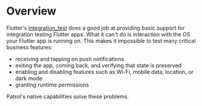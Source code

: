 # Overview

Flutter's [integration_test][integration_test] does a good job at providing
basic support for integration testing Flutter apps. What it can't do is
interaction with the OS your Flutter app is running on. This makes it impossible
to test many critical business features:

- receiving and tapping on push notifications
- exiting the app, coming back, and verifying that state is preserved
- enabling and disabling features such as Wi-Fi, mobile data, location, or dark
  mode
- granting runtime permissions

Patrol's native capabilities solve these problems.

<Tweet id="1592464714227142658" />

<Tweet id="1592464714227142658" />

<Tweet id="1600058780724523009" />

[integration_test]: https://github.com/flutter/flutter/tree/master/packages/integration_test
